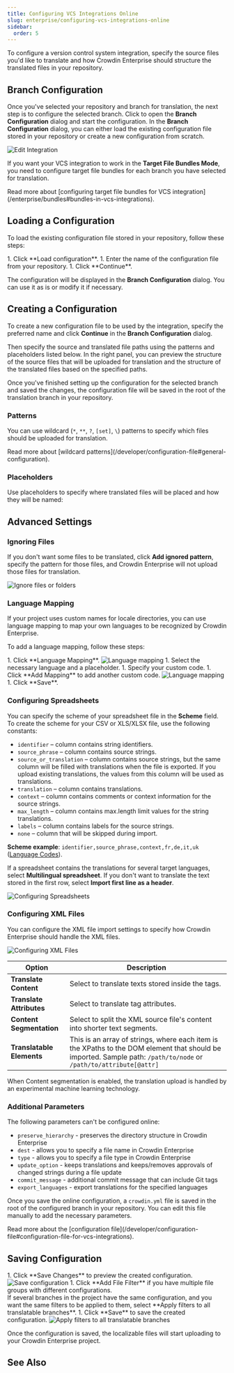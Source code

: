 ```yaml
---
title: Configuring VCS Integrations Online
slug: enterprise/configuring-vcs-integrations-online
sidebar:
  order: 5
---
```



To configure a version control system integration, specify the source files you'd like to translate and how Crowdin Enterprise should structure the translated files in your repository.

## Branch Configuration

Once you've selected your repository and branch for translation, the next step is to configure the selected branch. Click <Icon name="mdi:pencil" class="inline-icon" /> to open the **Branch Configuration** dialog and start the configuration. In the **Branch Configuration** dialog, you can either load the existing configuration file stored in your repository or create a new configuration from scratch.

<Image src={editIntegrationEditBranchBtn} alt="Edit Integration" class="width-2xl" />

If you want your VCS integration to work in the **Target File Bundles Mode**, you need to configure target file bundles for each branch you have selected for translation.

<ReadMore>
  Read more about [configuring target file bundles for VCS integration](/enterprise/bundles#bundles-in-vcs-integrations).
</ReadMore>

## Loading a Configuration

To load the existing configuration file stored in your repository, follow these steps:

<Steps>
  1. Click **Load configuration**.
  1. Enter the name of the configuration file from your repository.
  1. Click **Continue**.
</Steps>

The configuration will be displayed in the **Branch Configuration** dialog. You can use it as is or modify it if necessary.

## Creating a Configuration

To create a new configuration file to be used by the integration, specify the preferred name and click **Continue** in the **Branch Configuration** dialog.

Then specify the source and translated file paths using the patterns and placeholders listed below. In the right panel, you can preview the structure of the source files that will be uploaded for translation and the structure of the translated files based on the specified paths.

Once you've finished setting up the configuration for the selected branch and saved the changes, the configuration file will be saved in the root of the translation branch in your repository.

### Patterns

You can use wildcard (`*`, `**`, `?`, `[set]`, `\`) patterns to specify which files should be uploaded for translation.

<ReadMore>
  Read more about [wildcard patterns](/developer/configuration-file#general-configuration).
</ReadMore>

### Placeholders

Use placeholders to specify where translated files will be placed and how they will be named:

<Include file="placeholders.mdx" />

## Advanced Settings

### Ignoring Files

If you don't want some files to be translated, click **Add ignored pattern**, specify the pattern for those files, and Crowdin Enterprise will not upload those files for translation.

<Image src={ignoreFiles} alt="Ignore files or folders" class="width-2xl" />

### Language Mapping

If your project uses custom names for locale directories, you can use language mapping to map your own languages to be recognized by Crowdin Enterprise.

To add a language mapping, follow these steps:

<Steps>
  1. Click **Language Mapping**. <Image src={languageMapping} alt="Language mapping" class="width-2xl" />
  1. Select the necessary language and a placeholder.
  1. Specify your custom code.
  1. Click **Add Mapping** to add another custom code. <Image src={languageMapping2} alt="Language mapping" class="width-lg" />
  1. Click **Save**.
</Steps>

### Configuring Spreadsheets

You can specify the scheme of your spreadsheet file in the **Scheme** field. To create the scheme for your CSV or XLS/XLSX file, use the following constants:

- `identifier` &ndash; column contains string identifiers.
- `source_phrase` &ndash; column contains source strings.
- `source_or_translation` &ndash; column contains source strings, but the same column will be filled with translations when the file is exported. If you upload existing translations, the values from this column will be used as translations.
- `translation` &ndash; column contains translations.
- `context` &ndash; column contains comments or context information for the source strings.
- `max_length` &ndash; column contains max.length limit values for the string translations.
- `labels` &ndash; column contains labels for the source strings.
- `none` &ndash; column that will be skipped during import.

**Scheme example**: `identifier,source_phrase,context,fr,de,it,uk` ([Language Codes](/developer/language-codes/)).

If a spreadsheet contains the translations for several target languages, select **Multilingual spreadsheet**. If you don't want to translate the text stored in the first row, select **Import first line as a header**.

<Image src={configuringSpreadsheets} alt="Configuring Spreadsheets" class="width-2xl" />

### Configuring XML Files

You can configure the XML file import settings to specify how Crowdin Enterprise should handle the XML files.

<Image src={configuringXml} alt="Configuring XML Files" class="width-2xl" />

| **Option**                | **Description**                                                                                                                                                    |
|---------------------------|--------------------------------------------------------------------------------------------------------------------------------------------------------------------|
| **Translate Content**     | Select to translate texts stored inside the tags.                                                                                                                  |
| **Translate Attributes**  | Select to translate tag attributes.                                                                                                                                |
| **Content Segmentation**  | Select to split the XML source file's content into shorter text segments.                                                                                          |
| **Translatable Elements** | This is an array of strings, where each item is the XPaths to the DOM element that should be imported. Sample path: `/path/to/node` or `/path/to/attribute[@attr]` |

<Aside>
  When Content segmentation is enabled, the translation upload is handled by an experimental machine learning technology.
</Aside>

### Additional Parameters

The following parameters can't be configured online:

- `preserve_hierarchy` - preserves the directory structure in Crowdin Enterprise
- `dest` - allows you to specify a file name in Crowdin Enterprise
- `type` - allows you to specify a file type in Crowdin Enterprise
- `update_option` - keeps translations and keeps/removes approvals of changed strings during a file update
- `commit_message` - additional commit message that can include Git tags
- `export_languages` - export translations for the specified languages

Once you save the online configuration, a `crowdin.yml` file is saved in the root of the configured branch in your repository. You can edit this file manually to add the necessary parameters.

<ReadMore>
  Read more about the [configuration file](/developer/configuration-file#configuration-file-for-vcs-integrations).
</ReadMore>

## Saving Configuration

<Steps>
  1. Click **Save Changes** to preview the created configuration. <Image src={filesListFilter} alt="Save configuration" class="width-2xl" />
  1. Click **Add File Filter** if you have multiple file groups with different configurations. <br/>If several branches in the project have the same configuration, and you want the same filters to be applied to them, select **Apply filters to all translatable branches**.
  1. Click **Save** to save the created configuration. <Image src={filesList} alt="Apply filters to all translatable branches" class="width-2xl" />
</Steps>

Once the configuration is saved, the localizable files will start uploading to your Crowdin Enterprise project.

## See Also

<CardGrid>
  <LinkCard
    title="GitHub"
    href="/enterprise/github-integration"
  />
  <LinkCard
    title="GitLab"
    href="/enterprise/gitlab-integration"
  />
  <LinkCard
    title="Bitbucket"
    href="/enterprise/bitbucket-integration"
  />
  <LinkCard
    title="Azure Repos"
    href="/enterprise/azure-repos-integration"
  />
</CardGrid>
